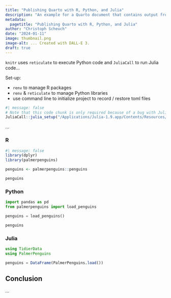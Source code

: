 ```yaml
---
title: "Publishing Quarto with R, Python, and Julia"
description: "An example for a Quarto document that contains output from R, Python, and Julia code"
metadata:
  pagetitle: "Publishing Quarto with R, Python, and Julia"
author: "Christoph Scheuch"
date: "2024-01-11" 
image: thumbnail.png
image-alt: ... Created with DALL-E 3.
draft: true
---
```



`knitr` uses `reticulate` to execute Python code and `JuliaCall` to run Julia code...


Set-up:

- `renv` to manage R packages
- `renv` & `reticulate` to manage Python libraries
- use command line to initialize project to record / restore toml files


```r
#| message: false
# Note that this code chunk is only required because of a bug with JuliaCall that prevents julia_setup() from finding the installation: https://github.com/quarto-dev/quarto-cli/issues/7055
JuliaCall::julia_setup("/Applications/Julia-1.9.app/Contents/Resources/julia/bin/")
```


...

::: {.panel-tabset}
### R
```r
#| message: false
library(dplyr)
library(palmerpenguins)

penguins <- palmerpenguins::penguins

penguins
```
### Python
```python
import pandas as pd
from palmerpenguins import load_penguins

penguins = load_penguins()

penguins
```
### Julia
```julia
using TidierData
using PalmerPenguins

penguins = DataFrame(PalmerPenguins.load())
```
:::

## Conclusion

...
